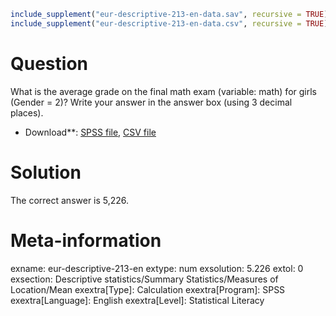 ```r
include_supplement("eur-descriptive-213-en-data.sav", recursive = TRUE)
include_supplement("eur-descriptive-213-en-data.csv", recursive = TRUE)
```

Question
========
What is the average grade on the final math exam (variable: math) for girls (Gender = 2)? Write your answer in the answer box (using 3 decimal places).

* Download**: [SPSS file](eur-descriptive-213-en-data.sav), [CSV file](eur-descriptive-213-en-data.csv)


Solution
========
The correct answer is 5,226.

Meta-information
================
exname: eur-descriptive-213-en
extype: num
exsolution: 5.226
extol: 0
exsection: Descriptive statistics/Summary Statistics/Measures of Location/Mean
exextra[Type]: Calculation
exextra[Program]: SPSS
exextra[Language]: English
exextra[Level]: Statistical Literacy
